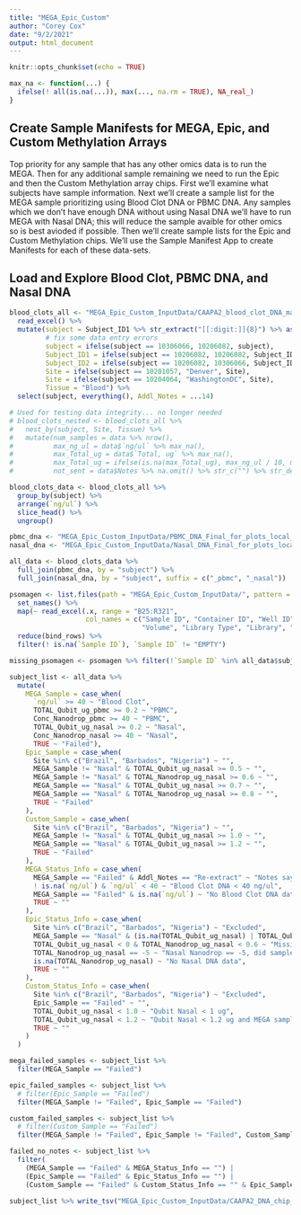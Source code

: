 ```yaml
---
title: "MEGA_Epic_Custom"
author: "Corey Cox"
date: "9/2/2021"
output: html_document
---
```


```r
knitr::opts_chunk$set(echo = TRUE)

max_na <- function(...) {
  ifelse(! all(is.na(...)), max(..., na.rm = TRUE), NA_real_)
}
```

## Create Sample Manifests for MEGA, Epic, and Custom Methylation Arrays
Top priority for any sample that has any other omics data is to run the MEGA. Then for any additional sample remaining we need to run the Epic and then the Custom Methylation array chips. First we'll examine what subjects have sample information. Next we'll create a sample list for the MEGA sample prioritizing using Blood Clot DNA or PBMC DNA. Any samples which we don't have enough DNA without using Nasal DNA we'll have to run MEGA with Nasal DNA; this will reduce the sample avaible for other omics so is best avioded if possible. Then we'll create sample lists for the Epic and Custom Methylation chips. We'll use the Sample Manifest App to create Manifests for each of these data-sets.

## Load and Explore Blood Clot, PBMC DNA, and Nasal DNA

```r
blood_clots_all <- "MEGA_Epic_Custom_InputData/CAAPA2_blood_clot_DNA_master_updated_082821.xlsx" %>%
  read_excel() %>%
  mutate(subject = Subject_ID1 %>% str_extract("[[:digit:]]{8}") %>% as.double(),
         # fix some data entry errors
         subject = ifelse(subject == 10306066, 10206082, subject),
         Subject_ID1 = ifelse(subject == 10206082, 10206082, Subject_ID1),
         Subject_ID2 = ifelse(subject == 10206082, 10306066, Subject_ID2),
         Site = ifelse(subject == 10201057, "Denver", Site),
         Site = ifelse(subject == 10204064, "WashingtonDC", Site),
         Tissue = "Blood") %>%
  select(subject, everything(), Addl_Notes = ...14)

# Used for testing data integrity... no longer needed
# blood_clots_nested <- blood_clots_all %>%
#   nest_by(subject, Site, Tissue) %>%
#   mutate(num_samples = data %>% nrow(),
#          max_ng_ul = data$`ng/ul` %>% max_na(),
#          max_Total_ug = data$`Total, ug` %>% max_na(),
#          max_Total_ug = ifelse(is.na(max_Total_ug), max_ng_ul / 10, max_Total_ug),
#          not_sent = data$Notes %>% na.omit() %>% str_c("") %>% str_detect("not sent") %>% all() %>% ifelse(., "not sent", ""))

blood_clots_data <- blood_clots_all %>%
  group_by(subject) %>%
  arrange(`ng/ul`) %>%
  slice_head() %>%
  ungroup()

pbmc_dna <- "MEGA_Epic_Custom_InputData/PBMC_DNA_Final_for_plots_local_sites_ONLY_082921.csv" %>% read_csv()
nasal_dna <- "MEGA_Epic_Custom_InputData/Nasal_DNA_Final_for_plots_local_sites_ONLY_082921.csv" %>% read_csv()

all_data <- blood_clots_data %>%
  full_join(pbmc_dna, by = "subject") %>%
  full_join(nasal_dna, by = "subject", suffix = c("_pbmc", "_nasal"))
```

```r
psomagen <- list.files(path = "MEGA_Epic_Custom_InputData/", pattern = "Psomagen", full.names = TRUE) %>%
  set_names() %>%
  map(~ read_excel(.x, range = "B25:R321",
                   col_names = c("Sample ID", "Container ID", "Well ID", "Species", "Sample Status", "Sample Type", "Need Prep?", "Sample Buffer", "Sample Conc",
                                 "Volume", "Library Type", "Library", "Sequencing Coverage Unit", "Sequencing Coverage", "Read Length", "Analysis", "Data Delivery"))) %>%
  reduce(bind_rows) %>%
  filter(! is.na(`Sample ID`), `Sample ID` != "EMPTY")

missing_psomagen <- psomagen %>% filter(!`Sample ID` %in% all_data$subject)
```

```r
subject_list <- all_data %>%
  mutate(
    MEGA_Sample = case_when(
      `ng/ul` >= 40 ~ "Blood Clot",
      TOTAL_Qubit_ug_pbmc >= 0.2 ~ "PBMC",
      Conc_Nanodrop_pbmc >= 40 ~ "PBMC",
      TOTAL_Qubit_ug_nasal >= 0.2 ~ "Nasal",
      Conc_Nanodrop_nasal >= 40 ~ "Nasal",
      TRUE ~ "Failed"),
    Epic_Sample = case_when(
      Site %in% c("Brazil", "Barbados", "Nigeria") ~ "",
      MEGA_Sample != "Nasal" & TOTAL_Qubit_ug_nasal >= 0.5 ~ "",
      MEGA_Sample != "Nasal" & TOTAL_Nanodrop_ug_nasal >= 0.6 ~ "",
      MEGA_Sample == "Nasal" & TOTAL_Qubit_ug_nasal >= 0.7 ~ "",
      MEGA_Sample == "Nasal" & TOTAL_Nanodrop_ug_nasal >= 0.8 ~ "",
      TRUE ~ "Failed"
    ),
    Custom_Sample = case_when(
      Site %in% c("Brazil", "Barbados", "Nigeria") ~ "",
      MEGA_Sample != "Nasal" & TOTAL_Qubit_ug_nasal >= 1.0 ~ "",
      MEGA_Sample == "Nasal" & TOTAL_Qubit_ug_nasal >= 1.2 ~ "",
      TRUE ~ "Failed"
    ),
    MEGA_Status_Info = case_when(
      MEGA_Sample == "Failed" & Addl_Notes == "Re-extract" ~ "Notes say re-extract, status?",
      ! is.na(`ng/ul`) & `ng/ul` < 40 ~ "Blood Clot DNA < 40 ng/ul",
      MEGA_Sample == "Failed" & is.na(`ng/ul`) ~ "No Blood Clot DNA data, waiting for extraction?",
      TRUE ~ ""
    ),
    Epic_Status_Info = case_when(
      Site %in% c("Brazil", "Barbados", "Nigeria") ~ "Excluded",
      MEGA_Sample == "Nasal" & (is.na(TOTAL_Qubit_ug_nasal) | TOTAL_Qubit_ug_nasal < 0.2) ~ "Missing Nasal Qubit",
      TOTAL_Qubit_ug_nasal < 0 & TOTAL_Nanodrop_ug_nasal < 0.6 ~ "Missing Nasal Qubit, Nanodrop < 0.6 ug",
      TOTAL_Nanodrop_ug_nasal == -5 ~ "Nasal Nanodrop == -5, did sample fail?",
      is.na(TOTAL_Nanodrop_ug_nasal) ~ "No Nasal DNA data",
      TRUE ~ ""
    ),
    Custom_Status_Info = case_when(
      Site %in% c("Brazil", "Barbados", "Nigeria") ~ "Excluded",
      Epic_Sample == "Failed" ~ "",
      TOTAL_Qubit_ug_nasal < 1.0 ~ "Qubit Nasal < 1 ug",
      TOTAL_Qubit_ug_nasal < 1.2 ~ "Qubit Nasal < 1.2 ug and MEGA sample is Nasal DNA",
      TRUE ~ ""
    )
  )

mega_failed_samples <- subject_list %>%
  filter(MEGA_Sample == "Failed")

epic_failed_samples <- subject_list %>%
  # filter(Epic_Sample == "Failed")
  filter(MEGA_Sample != "Failed", Epic_Sample == "Failed")

custom_failed_samples <- subject_list %>%
  # filter(Custom_Sample == "Failed")
  filter(MEGA_Sample != "Failed", Epic_Sample != "Failed", Custom_Sample == "Failed")

failed_no_notes <- subject_list %>%
  filter(
    (MEGA_Sample == "Failed" & MEGA_Status_Info == "") |
    (Epic_Sample == "Failed" & Epic_Status_Info == "") |
    (Custom_Sample == "Failed" & Custom_Status_Info == "" & Epic_Sample != "Failed"))

subject_list %>% write_tsv("MEGA_Epic_Custom_InputData/CAAPA2_DNA_chip_survey.tsv")
```


